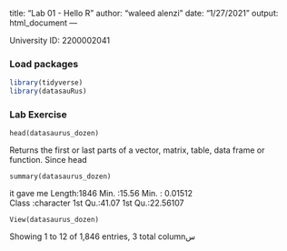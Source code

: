 title: "Lab 01 - Hello R"
author: "waleed alenzi"
date: "1/27/2021"
output: html_document
---

University ID: 2200002041 

### Load packages

```r
library(tidyverse) 
library(datasauRus)
```


### Lab Exercise

```
head(datasaurus_dozen)
```
Returns the first or last parts of a vector, matrix, table, data frame or function. Since head

```
summary(datasaurus_dozen)
```
it gave me Length:1846        Min.   :15.56   Min.   : 0.01512  
 Class :character   1st Qu.:41.07   1st Qu.:22.56107
```
View(datasaurus_dozen)

```
Showing 1 to 12 of 1,846 entries, 3 total columnس
 